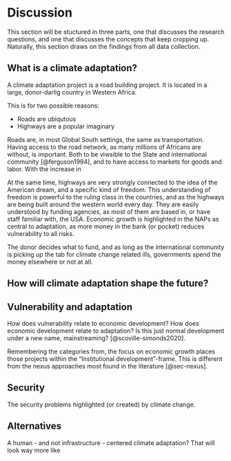 # Discussion {#sec-discussion}

This section will be stuctured in three parts, one that discusses the research questions, and one that discusses the concepts that keep cropping up. Naturally, this section draws on the findings from all data collection. 

## What is a climate adaptation?

A climate adaptation project is a road building project. It is located in a large, donor-darlig country in Western Africa. 

This is for two possible reasons:

- Roads are ubiqutous
- Highways are a popular imaginary

Roads are, in most Global South settings, the same as transportation. Having access to the road network, as many millions of Africans are without, is important. Both to be viwsible to the State and international community [@ferguson1994], and to have access to markets for goods and labor. With the increase in 

At the same time, highways are very strongly connected to the idea of the American dream, and a specific kind of freedom. This understanding of freedom is powerful to the ruling class in the countries, and as the highways are being built around the western world every day. They are easily understood by funding agencies, as most of them are based in, or have staff familiar with, the USA. Economic growth is highlighted in the NAPs as central to adaptation, as more money in the bank (or pocket) reduces vulnerability to all risks. 

The donor decides what to fund, and as long as the international community is picking up the tab for climate change related ills, governments spend the money elsewhere or not at all.

## How will climate adaptation shape the future?



## Vulnerability and adaptation

How does vulnerability relate to economic development? How does economic development relate to adaptation? Is this just normal development under a new name, mainstreaming? [@scoville-simonds2020].

Remembering the categories from, the focus on economic growth places those projects within the "Institutional development"-frame. This is different from the nexus approaches most found in the literature [@sec-nexus]. 

## Security

The security problems highlighted (or created) by climate change. 

## Alternatives

A human - and not infrastructure - centered climate adaptation? That will look way more like 



